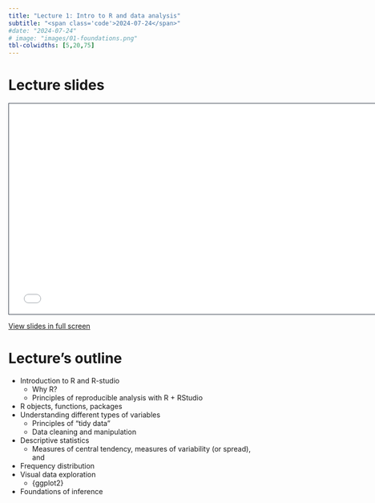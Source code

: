 ```yaml
---
title: "Lecture 1: Intro to R and data analysis"
subtitle: "<span class='code'>2024-07-24</span>"
#date: "2024-07-24"
# image: "images/01-foundations.png"
tbl-colwidths: [5,20,75]
---
```


<!-- Shortcode for embedding a Quarto RevealJS presentation inside of a website -->
<!-- see [GH issue ](https://github.com/quarto-dev/quarto-cli/discussions/7410) -->


# Lecture slides 

```{=html}
<iframe class="slide-deck" src="../lectures_slides/Lecture_01.pdf" height="420" width="747" style="border: 1px solid #2e3846;"></iframe>
```

<a href='../lectures_slides/Lecture_01.pdf' target="_blank">View slides in full screen</a>

# Lecture's outline

+ Introduction to R and R-studio
  + Why R?
  + Principles of reproducible analysis with R + RStudio
+ R objects, functions, packages
+ Understanding different types of variables
  + Principles of “tidy data”
  + Data cleaning and manipulation
+ Descriptive statistics
  + Measures of central tendency, measures of variability (or spread), and
+ Frequency distribution
+ Visual data exploration
  + {ggplot2}
+ Foundations of inference

